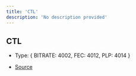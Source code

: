 ```yaml
---
title: 'CTL'
description: 'No description provided'
---
```


## CTL

- Type: \{
  BITRATE: 4002,
  FEC: 4012,
  PLP: 4014
  }

- [Source](https://github.com/androz2091/discord-player/blob/ce04b3f4c6671029ce4d4aa9090e56ac7e7f5666/packages/opus/src/OpusEncoder.ts#L55)
